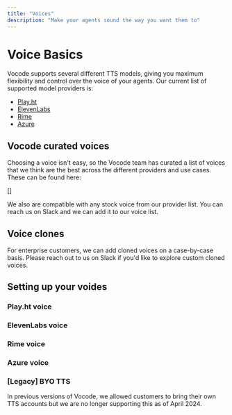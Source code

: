 ```yaml
---
title: "Voices"
description: "Make your agents sound the way you want them to"
---
```


# Voice Basics

Vocode supports several different TTS models, giving you maximum flexibility and control
over the voice of your agents. Our current list of supported model providers is:

- [Play.ht](https://play.ht)
- [ElevenLabs](https://elevenlabs.io)
- [Rime](https://rime.ai)
- [Azure](https://azure.com)

## Vocode curated voices

Choosing a voice isn't easy, so the Vocode team has curated a list of voices that we think are the best
across the different providers and use cases. These can be found here:

[]

We also are compatible with any stock voice from our provider list. You can reach us on Slack and we can add it to our
voice list.

## Voice clones

For enterprise customers, we can add cloned voices on a case-by-case basis. Please reach out to us on Slack if you'd like
to explore custom cloned voices.

## Setting up your voides

### Play.ht voice

### ElevenLabs voice

### Rime voice

### Azure voice

### [Legacy] BYO TTS

In previous versions of Vocode, we allowed customers to bring their own TTS accounts
but we are no longer supporting this as of April 2024.
